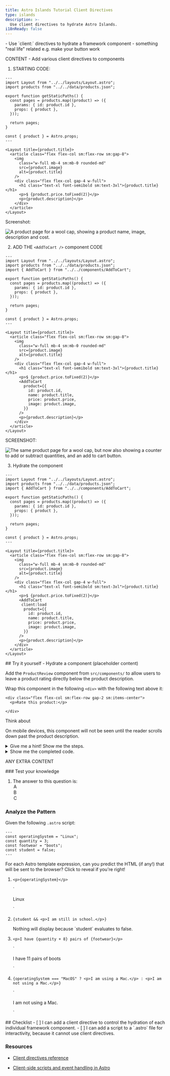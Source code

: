 ```yaml
---
title: Astro Islands Tutorial Client Directives
type: islands
description: >-
  Use client directives to hydrate Astro Islands. 
i18nReady: false
---
```



<PreCheck>
  - Use `client:` directives to hydrate a framework component
  - something "real life" related e.g. make your button work

</PreCheck>

CONTENT - Add various client directives to components

1. STARTING CODE:

```astro title="src/pages/products/[id].astro"
---
import Layout from "../../layouts/Layout.astro";
import products from "../../data/products.json";

export function getStaticPaths() {
  const pages = products.map((product) => ({
    params: { id: product.id },
    props: { product },
  }));

  return pages;
}

const { product } = Astro.props;
---

<Layout title={product.title}>
  <article class="flex flex-col sm:flex-row sm:gap-8">
    <img
      class="w-full mb-4 sm:mb-0 rounded-md"
      src={product.image}
      alt={product.title}
    />
    <div class="flex flex-col gap-4 w-full">
      <h1 class="text-xl font-semibold sm:text-3xl">{product.title}</h1>
      <p>$ {product.price.toFixed(2)}</p>
      <p>{product.description}</p>
    </div>
  </article>
</Layout>
```
Screenshot:

![A product page for a wool cap, showing a product name, image, description and cost.](/assets/islands-2-product-page-no-add-to-cart.png)

2. ADD THE `<AddToCart />` component CODE

```astro title="src/pages/products/[id].astro" ins={4, 28-35}
---
import Layout from "../../layouts/Layout.astro";
import products from "../../data/products.json";
import { AddToCart } from "../../components/AddToCart";

export function getStaticPaths() {
  const pages = products.map((product) => ({
    params: { id: product.id },
    props: { product },
  }));

  return pages;
}

const { product } = Astro.props;
---

<Layout title={product.title}>
  <article class="flex flex-col sm:flex-row sm:gap-8">
    <img
      class="w-full mb-4 sm:mb-0 rounded-md"
      src={product.image}
      alt={product.title}
    />
    <div class="flex flex-col gap-4 w-full">
      <h1 class="text-xl font-semibold sm:text-3xl">{product.title}</h1>
      <p>$ {product.price.toFixed(2)}</p>
      <AddToCart
        product={{
          id: product.id,
          name: product.title,
          price: product.price,
          image: product.image,
        }}
      />
      <p>{product.description}</p>
    </div>
  </article>
</Layout>
```

SCREENSHOT: 

![The same product page for a wool cap, but now also showing a counter to add or subtract quantities, and an add to cart button.](/assets/islands-2-product-page-including-add-to-cart.png)

3. Hydrate the component

```astro title="src/pages/products/[id].astro" ins={29}
---
import Layout from "../../layouts/Layout.astro";
import products from "../../data/products.json";
import { AddToCart } from "../../components/AddToCart";

export function getStaticPaths() {
  const pages = products.map((product) => ({
    params: { id: product.id },
    props: { product },
  }));

  return pages;
}

const { product } = Astro.props;
---

<Layout title={product.title}>
  <article class="flex flex-col sm:flex-row sm:gap-8">
    <img
      class="w-full mb-4 sm:mb-0 rounded-md"
      src={product.image}
      alt={product.title}
    />
    <div class="flex flex-col gap-4 w-full">
      <h1 class="text-xl font-semibold sm:text-3xl">{product.title}</h1>
      <p>$ {product.price.toFixed(2)}</p>
      <AddToCart
       client:load
        product={{
          id: product.id,
          name: product.title,
          price: product.price,
          image: product.image,
        }}
      />
      <p>{product.description}</p>
    </div>
  </article>
</Layout>
```

<Box icon="puzzle-piece">
## Try it yourself - Hydrate a component (placeholder content)

Add the `ProductReview` component from `src/components/` to allow users to leave a product rating directly below the product description.

Wrap this component in the following `<div>` with the following text above it:
```astro
<div class="flex flex-col sm:flex-row gap-2 sm:items-center">
  <p>Rate this product:</p>

</div>
```

<Badge>Think about</Badge> 

On mobile devices, this component will not be seen until the reader scrolls down past the product description.

<details>
<summary>Give me a hint! Show me the steps.</summary>
1. Import the `ProductReview` component into `src/pages/products/[id].astro`.
2. Add the `<div>` above to your product page template after the `{product.description}`.
3. Add the `<ProductReview />` component so it appears after the text "Rate this product:"
3. Hydrate the component with a `client:` directive to enable clicking on the stars.


</details>
<details>
<summary>Show me the completed code.</summary>
```astro title="src/pages/products/[id].astro" ins={5,39-42}
---
import Layout from "../../layouts/Layout.astro";
import products from "../../data/products.json";
import { AddToCart } from "../../components/AddToCart";
import { ProductReview } from "../../components/ProductReview";

export function getStaticPaths() {
  const pages = products.map((product) => ({
    params: { id: product.id },
    props: { product },
  }));

  return pages;
}

const { product } = Astro.props;
---

<Layout title={product.title}>
  <article class="flex flex-col sm:flex-row sm:gap-8">
    <img
      class="w-full mb-4 sm:mb-0 rounded-md"
      src={product.image}
      alt={product.title}
    />
    <div class="flex flex-col gap-4 w-full">
      <h1 class="text-xl font-semibold sm:text-3xl">{product.title}</h1>
      <p>$ {product.price.toFixed(2)}</p>
      <AddToCart
       client:load
        product={{
          id: product.id,
          name: product.title,
          price: product.price,
          image: product.image,
        }}
      />
      <p>{product.description}</p>
      <div class="flex flex-col sm:flex-row gap-2 sm:items-center">
        <p>Rate this product:</p>
        <ProductReview client:visible />
      </div>
    </div>
  </article>
</Layout>
```
</details>
</Box>

ANY EXTRA CONTENT

<Box icon="question-mark">
### Test your knowledge

1. The answer to this question is:
    <MultipleChoice>
        <Option isCorrect>A</Option>
        <Option>B</Option>
        <Option>C</Option>
    </MultipleChoice>
</Box>

<Box icon="question-mark">

### Analyze the Pattern

Given the following `.astro` script:

```astro title="src/pages/about.astro"
---
const operatingSystem = "Linux";
const quantity = 3;
const footwear = "boots";
const student = false;
---
```


For each Astro template expression, can you predict the HTML (if any!) that will be sent to the browser? Click to reveal if you're right!

1.  `<p>{operatingSystem}</p>`

    <p>
      <Spoiler>`<p>Linux</p>`</Spoiler>
    </p>

2.  `{student && <p>I am still in school.</p>}`

    <p>
      <Spoiler>Nothing will display because `student` evaluates to false.</Spoiler>
    </p>

3.  `<p>I have {quantity + 8} pairs of {footwear}</p>`

    <p>
      <Spoiler>`<p>I have 11 pairs of boots</p>`</Spoiler>
    </p>

4.  `{operatingSystem === "MacOS" ? <p>I am using a Mac.</p> : <p>I am not using a Mac.</p>}`

    <p>
      <Spoiler>`<p>I am not using a Mac.</p>`</Spoiler>
    </p>
</Box>

<Box icon="check-list">
## Checklist

<Checklist>
- [ ] I can add a client directive to control the hydration of each individual framework component.
- [ ] I can add a script to a `.astro` file for interactivity, because it cannot use client directives.
</Checklist>
</Box>

### Resources

- [Client directives reference](/en/reference/directives-reference/#client-directives)

- [Client-side scripts and event handling in Astro](/en/guides/client-side-scripts/)
